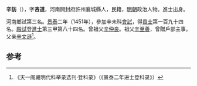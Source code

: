 '''辛訪'''（{{bd|1426年||？}}），字'''咨道'''，河南開封府許州襄城縣人，民籍，[[明朝|明朝]]政治人物。進士出身。

河南鄉試第三名。[[景泰|景泰]]二年（1451年），參加辛未科[[會試|會試]]，得[[貢士|貢士]]第一百九十四名。[[殿試|殿試]]登[[進士|進士]]第三甲第八十四名。曾祖父[[辛仲良|辛仲良]]。祖父[[辛至善|辛至善]]，曾贈戶部主事。父亲[[辛文遜|辛文遜]]<ref>《天一阁藏明代科举录选刊·登科录》（《景泰二年进士登科录》）</ref>。

==参考==
{{reflist}}
{{明朝人物小作品}}
{{景泰二年辛未科殿試金榜}}